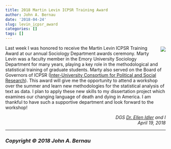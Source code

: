 ```yaml
---
title: 2018 Martin Levin ICPSR Training Award
author: John A. Bernau
date: '2018-04-24'
slug: levin_icpsr_award
categories: []
tags: []
---
```


<div style= "float:right;position: relative; top: -10px;">
![](/blog/levin_bernau copy.jpeg)
</div>
Last week I was honored to receive the Martin Levin ICPSR Training Award at our annual Sociology Department awards ceremony. Marty Levin was a faculty member in the Emory University Sociology Department for many years, playing a key role in the methodological and statistical training of graduate students.  Marty also served on the Board of Governors of ICPSR ([Inter-University Consortium for Political and Social Research](https://www.icpsr.umich.edu/icpsrweb/index.jsp)). This award will give me the opportunity to attend a workshop over the summer and learn new methodologies for the statistical analysis of text as data. I plan to apply these new skills to my dissertation project which examines our changing language of death and dying in America. I am thankful to have such a supportive department and look forward to the workshop! 




<div style="text-align: right"> *DGS [Dr. Ellen Idler](http://sociology.emory.edu/home/people/faculty/idler-ellen.html) and I* </div>

<div style="text-align: right"> *April 19, 2018* </div>



___

### *Copyright &copy; 2018 John A. Bernau*